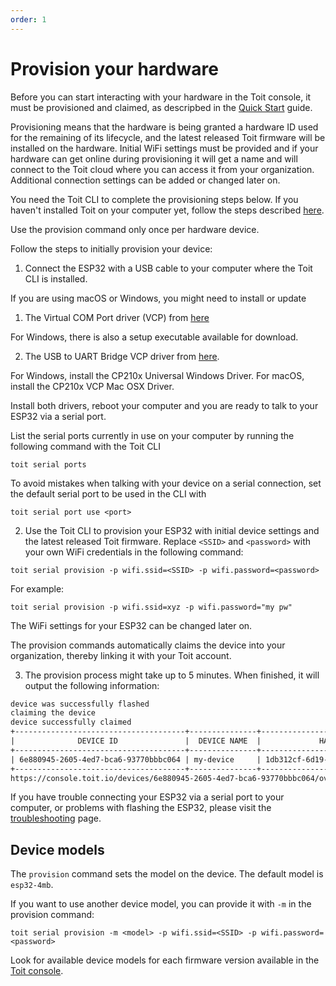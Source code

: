 ```yaml
---
order: 1
---
```


# Provision your hardware

Before you can start interacting with your hardware in the Toit console, it must be provisioned and claimed, 
as descripbed in the [Quick Start](../quick_start_guide) guide.

Provisioning means that the hardware is being granted a hardware ID used for the remaining of its lifecycle, 
and the latest released Toit firmware will be installed on the hardware. Initial WiFi settings must be provided and 
if your hardware can get online during provisioning it will get a name and will connect to the Toit cloud where you 
can access it from your organization. 
Additional connection settings can be added or changed later on.

You need the Toit CLI to complete the provisioning steps below. 
If you haven't installed Toit on your computer yet, follow the steps described [here](../../installation/toitcli).

<Note type="warning">

Use the provision command only once per hardware device.

</Note>

Follow the steps to initially provision your device:

1. Connect the ESP32 with a USB cable to your computer where the Toit CLI is installed.

<Note type="warning" title="Install drivers!">

If you are using macOS or Windows, you might need to install or update 

1. The Virtual COM Port driver (VCP) from
[here](https://ftdichip.com/drivers/vcp-drivers/) 

For Windows, there is also a setup executable available for download.

2. The USB to UART Bridge VCP driver from
[here](https://www.silabs.com/developers/usb-to-uart-bridge-vcp-drivers). 

For Windows, install the CP210x Universal Windows Driver.
For macOS, install the CP210x VCP Mac OSX Driver.

Install both drivers, reboot your computer and you are ready to talk to your ESP32 via a serial port.

</Note>

List the serial ports currently in use on your computer by running the following command with the Toit CLI

```shell
toit serial ports
```

To avoid mistakes when talking with your device on a serial connection, set the default serial port to be used in the CLI with

```shell
toit serial port use <port>
```

2. Use the Toit CLI to provision your ESP32 with initial device settings and the latest released Toit firmware.
Replace `<SSID>` and `<password>` with your own WiFi credentials in the following command:

```shell
toit serial provision -p wifi.ssid=<SSID> -p wifi.password=<password>
```
For example:
```shell
toit serial provision -p wifi.ssid=xyz -p wifi.password="my pw"
```

  The WiFi settings for your ESP32 can be changed later on.

  The provision commands automatically claims the device into your organization,
  thereby linking it with your Toit account.

3. The provision process might take up to 5 minutes. When finished, it will output the following information:

```txt
device was successfully flashed
claiming the device
device successfully claimed
+--------------------------------------+---------------+--------------------------------------+
|              DEVICE ID               |  DEVICE NAME  |             HARDWARE ID              |
+--------------------------------------+---------------+--------------------------------------+
| 6e880945-2605-4ed7-bca6-93770bbbc064 | my-device     | 1db312cf-6d19-4c16-84d7-6b7f32b36da1 |
+--------------------------------------+---------------+--------------------------------------+
https://console.toit.io/devices/6e880945-2605-4ed7-bca6-93770bbbc064/overview
```

<Note title="Troubleshooting">

If you have trouble connecting your ESP32 via a serial port to your computer, or problems with flashing the ESP32, please visit the [troubleshooting](../serialport) page.

</Note>

## Device models

The `provision` command sets the model on the device. The default model is `esp32-4mb`.

If you want to use another device model, you can provide it with `-m` in the provision command:

```shell
toit serial provision -m <model> -p wifi.ssid=<SSID> -p wifi.password=<password>
```

Look for available device models for each firmware version available in the
[Toit console](https://console.toit.io/organization/firmware).
